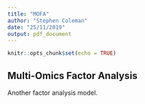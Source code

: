 ```yaml
---
title: "MOFA"
author: "Stephen Coleman"
date: "25/11/2019"
output: pdf_document
---
```


```r
knitr::opts_chunk$set(echo = TRUE)
```

## Multi-Omics Factor Analysis
Another factor analysis model.
